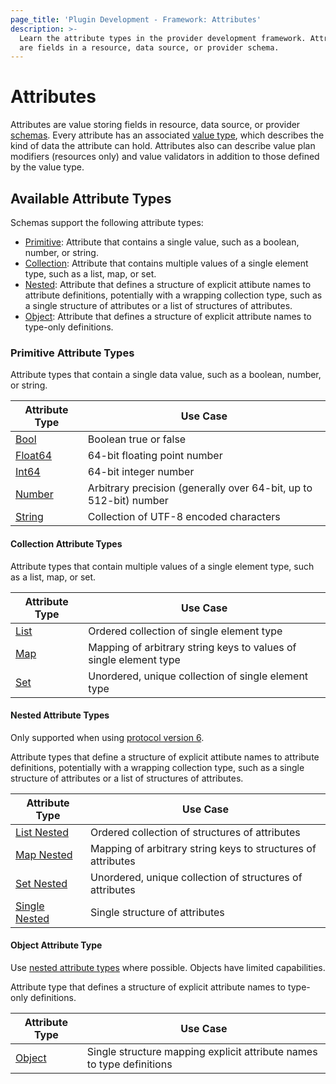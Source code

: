 ```yaml
---
page_title: 'Plugin Development - Framework: Attributes'
description: >-
  Learn the attribute types in the provider development framework. Attributes
  are fields in a resource, data source, or provider schema.
---
```


# Attributes

Attributes are value storing fields in resource, data source, or provider [schemas](/terraform/plugin/framework/handling-data/schemas). Every attribute has an associated [value type](/terraform/plugin/framework/handling-data/types), which describes the kind of data the attribute can hold. Attributes also can describe value plan modifiers (resources only) and value validators in addition to those defined by the value type.

## Available Attribute Types

Schemas support the following attribute types:

- [Primitive](#primitive-attribute-types): Attribute that contains a single value, such as a boolean, number, or string.
- [Collection](#collection-attribute-types): Attribute that contains multiple values of a single element type, such as a list, map, or set.
- [Nested](#nested-attribute-types): Attribute that defines a structure of explicit attibute names to attribute definitions, potentially with a wrapping collection type, such as a single structure of attributes or a list of structures of attributes.
- [Object](#object-attribute-type): Attribute that defines a structure of explicit attribute names to type-only definitions.

### Primitive Attribute Types

Attribute types that contain a single data value, such as a boolean, number, or string.

| Attribute Type | Use Case |
|----------------|----------|
| [Bool](/terraform/plugin/framework/handling-data/attributes/bool) | Boolean true or false |
| [Float64](/terraform/plugin/framework/handling-data/attributes/float64) | 64-bit floating point number |
| [Int64](/terraform/plugin/framework/handling-data/attributes/int64) | 64-bit integer number |
| [Number](/terraform/plugin/framework/handling-data/attributes/number) | Arbitrary precision (generally over 64-bit, up to 512-bit) number |
| [String](/terraform/plugin/framework/handling-data/attributes/bool) | Collection of UTF-8 encoded characters |

#### Collection Attribute Types

Attribute types that contain multiple values of a single element type, such as a list, map, or set.

| Attribute Type | Use Case |
|----------------|----------|
| [List](/terraform/plugin/framework/handling-data/attributes/list) | Ordered collection of single element type |
| [Map](/terraform/plugin/framework/handling-data/attributes/map) | Mapping of arbitrary string keys to values of single element type |
| [Set](/terraform/plugin/framework/handling-data/attributes/set) | Unordered, unique collection of single element type |

#### Nested Attribute Types

<Highlight>

Only supported when using [protocol version 6](/terraform/plugin/framework/provider-servers).

</Highlight>

Attribute types that define a structure of explicit attibute names to attribute definitions, potentially with a wrapping collection type, such as a single structure of attributes or a list of structures of attributes.

| Attribute Type | Use Case |
|----------------|----------|
| [List Nested](/terraform/plugin/framework/handling-data/attributes/list-nested) | Ordered collection of structures of attributes |
| [Map Nested](/terraform/plugin/framework/handling-data/attributes/map-nested) | Mapping of arbitrary string keys to structures of attributes |
| [Set Nested](/terraform/plugin/framework/handling-data/attributes/set-nested) | Unordered, unique collection of structures of attributes |
| [Single Nested](/terraform/plugin/framework/handling-data/attributes/single-nested) | Single structure of attributes |

#### Object Attribute Type

<Tip>

Use [nested attribute types](#nested-attribute-types) where possible. Objects have limited capabilities.

</Tip>

Attribute type that defines a structure of explicit attribute names to type-only definitions.

| Attribute Type | Use Case |
|----------------|----------|
| [Object](/terraform/plugin/framework/handling-data/attributes/object) | Single structure mapping explicit attribute names to type definitions |
